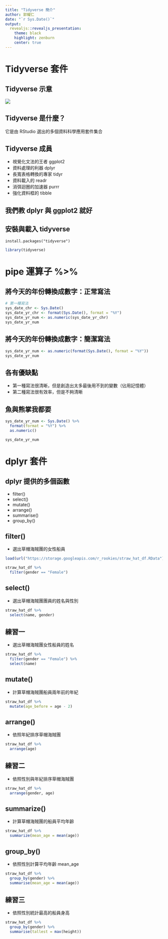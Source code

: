 ```yaml
---
title: "Tidyverse 簡介"
author: 郭耀仁
date: "`r Sys.Date()`"
output: 
  revealjs::revealjs_presentation:
    theme: black
    highlight: zenburn
    center: true
---
```


# Tidyverse 套件

## Tidyverse 示意

![](img/tidyverse_logo.png)

## Tidyverse 是什麼？

它是由 RStudio 選出的多個資料科學應用套件集合

## Tidyverse 成員

- 視覺化文法的王者 ggplot2
- 資料處理的利器 dplyr
- 長寬表格轉換的專家 tidyr
- 資料載入的 readr
- 消弭迴圈的加速器 purrr
- 強化資料框的 tibble

## 我們教 dplyr 與 ggplot2 就好

## 安裝與載入 tidyverse

```
install.packages("tidyverse")
```

```r
library(tidyverse)
```

# pipe 運算子 %>%

## 將今天的年份轉換成數字：正常寫法

```r
# 第一種寫法
sys_date_chr <- Sys.Date()
sys_date_yr_chr <- format(Sys.Date(), format = "%Y")
sys_date_yr_num <- as.numeric(sys_date_yr_chr)
sys_date_yr_num
```

## 將今天的年份轉換成數字：簡潔寫法

```r
sys_date_yr_num <- as.numeric(format(Sys.Date(), format = "%Y"))
sys_date_yr_num
```

## 各有優缺點

- 第一種寫法很清晰，但是創造出太多最後用不到的變數（佔用記憶體）
- 第二種寫法很有效率，但是不夠清晰

## 魚與熊掌我都要

```r
sys_date_yr_num <- Sys.Date() %>%
  format(format = "%Y") %>%
  as.numeric()

sys_date_yr_num
```

# dplyr 套件

## dplyr 提供的多個函數

- filter()
- select()
- mutate()
- arrange()
- summarise()
- group_by()

## filter()

- 選出草帽海賊團的女性船員

```r
load(url("https://storage.googleapis.com/r_rookies/straw_hat_df.RData"))

straw_hat_df %>%
  filter(gender == "Female")
```

## select()

- 選出草帽海賊團團員的姓名與性別

```r
straw_hat_df %>%
  select(name, gender)
```

## 練習一

- 選出草帽海賊團女性船員的姓名

```r
straw_hat_df %>%
  filter(gender == "Female") %>%
  select(name)
```

## mutate()

- 計算草帽海賊團船員兩年前的年紀

```r
straw_hat_df %>%
  mutate(age_before = age - 2)
```

## arrange()

- 依照年紀排序草帽海賊團

```r
straw_hat_df %>%
  arrange(age)
```

## 練習二

- 依照性別與年紀排序草帽海賊團

```r
straw_hat_df %>%
  arrange(gender, age)
```

## summarize()

- 計算草帽海賊團的船員平均年齡

```r
straw_hat_df %>%
  summarize(mean_age = mean(age))
```

## group_by()

- 依照性別計算平均年齡 mean_age

```r
straw_hat_df %>%
  group_by(gender) %>%
  summarise(mean_age = mean(age))
```

## 練習三

- 依照性別統計最高的船員身高

```r
straw_hat_df %>%
  group_by(gender) %>%
  summarise(tallest = max(height))
```